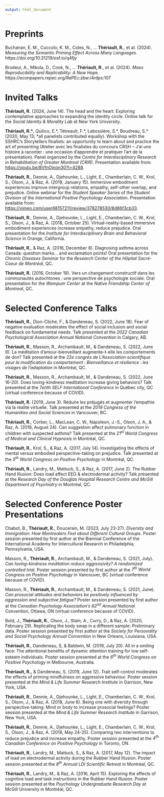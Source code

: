```yaml
---
output: html_document
---
```


\scriptsize
\setlength{\parindent}{-0.2in}
\setlength{\leftskip}{0.2in}
\setlength{\parskip}{8pt}

# Preprints

Buchanan, E. M., Cuccolo, K. M., Coles, N., ... **Thériault, R.**, et al. (2024). *Measuring the Semantic Priming Effect Across Many Languages*. https://doi.org/10.31219/osf.io/q4fjy

Brodeur, A., Mikola, D., Cook, N., ... **Thériault, R.**, et al. (2024). *Mass Reproducibility and Replicability: A New Hope*. https://econpapers.repec.org/RePEc:zbw:i4rdps:107

<!-- Makowski, D., Patil, I., Ben-Shachar, M. S., Wiernik, B. M., Bacher, E., Lüdecke, D., & **Thériault**, R. (2023). report: Automated reporting of results and statistical models in R. <https://remi-theriault.com/preprints/makowski_et_al_2023.pdf> -->

<!-- # Non-Peer-Reviewed Publications -->

<!-- **Thériault, R.** (2023). Bonnes pratiques et science ouverte : Un document d'accompagnement au PRD. <https://remi-theriault.com/files/science_ouverte2023.pdf> -->

<!-- **Thériault, R.**, Masson, R., & Dandeneau, S. (in preparation). Is the Mind More Powerful Than the Heart? A Randomized Controlled Trial of Two Loving-Kindness Interventions. -->

<!-- **Thériault, R.**, Dandeneau, S., & Baldwin, M. (in preparation). All in a smiling face: The attentional benefits of dynamic attention training for low self-esteem individuals. -->

<!-- **Thériault, R.**, Landry, M., Mattuck, S., and Raz, A. (in preparation). The Rubber Hand Illusion: Does cognitive load affect EEG & electrodermal activity? -->

<!-- **Thériault, R.**, Corber, L., MacLean, C. W., Napoleon, J.-S., Olson, J., Turkakin, E., & Raz, A. (in preparation). Suggestion affects subjective breathlessness but not objective pulmonary function. -->

<!-- **Thériault, R.** (2018). *Comparing the effects of mental and embodied perspective-taking* (Master's thesis). McGill University, Montréal, Québec, Canada. -->

<!-- **Thériault, R.** (2016). *Exploring cognitive dimensions of body ownership* (Bachelor's thesis). McGill University, Montréal, Québec, Canada. -->

<!-- **Thériault, R.**, Baron, A., & Cowell, B.(2012). *Comment les activités artistiques peuvent développer l'estime de soi chez les jeunes marginalisés : une intervention en cirque social à la maison des jeunes Kekpart* (Collegial thesis). Cégep Édouard-Montpetit, Longueuil, Québec, Canada. -->

# Invited Talks

**Thériault, R.** (2024, June 14). The head and the heart: Exploring contemplative approaches to expanding the identity circle. Online talk for the *Social Identity & Morality Lab* at New York University.

**Thériault, R.\***, Quilico, E.\*, Tétreault, F.\*, Labossière, S.\*, Boudreau, S.\* (2020, May 13; \*all panelists contributed equally). Workshop with the SSHRC's Storytellers finalists: an opportunity to learn about and practice the art of presenting (Atelier avec les finalistes du concours CRSH -- J'ai une histoire à raconter : une occasion d'apprendre et pratiquer l'art de la présentation). Panel organized by the *Centre for Interdisciplinary Research in Rehabilitation of Greater Montreal (CRIR)*. Presentation available from: <https://youtu.be/8VfnOjnon30?t=4288>.

**Thériault, R.**, Dennie, A., Djehounke, L., Light, E., Chamberlain, C. W., Krol, S., Olson, J., & Raz, A. (2019, January 15). Immersive embodiment experiences improve intergroup relations, empathy, self-other overlap, and prejudice. Online webinar for the *Student Speaker Series* of the *Student Division of the International Positive Psychology Association*. Presentation available from: <https://vimeo.com/user68157211/review/378278530/8d86f3cb33>.

**Thériault, R.**, Dennie, A., Djehounke, L., Light, E., Chamberlain, C. W., Krol, S., Olson, J., & Raz, A. (2018, October 25). Virtual-reality-based immersive embodiment experiences increase empathy, reduce prejudice. Oral presentation for the *Institute for Interdisciplinary Brain and Behavioral Science* in Orange, California.

**Thériault, R.**, & Raz, A. (2016, December 8). Diagnosing asthma across Canada: question marks... and exclamation points! Oral presentation for the *Chronic Diseases Seminar* for the *Research Center* *of the* *Hôpital Sacré-Coeur de Montréal*, QC.

**Thériault, R.** (2016, October 19)**.** Vers un changement constructif dans les communautés autochtones : une perspective de psychologie sociale. Oral presentation for the *Wampum Center* at the *Native Friendship Center of Montreal*, QC.

# Selected Conference Talks

**Thériault, R.**, Dion-Cliche, F., & Dandeneau, S. (2022, June 18). Fear of negative evaluation moderates the effect of social inclusion and social feedback on fundamental needs. Talk presented at the *2022 Canadian Psychological Association Annual National Convention* in Calgary, AB.

**Thériault, R.**, Masson, R., Archambault, M., & Dandeneau, S. (2022, June 9). La méditation d’amour-bienveillant augmente-t-elle les comportements de don? Talk presented at the *22e congrès de L’Association scientifique pour la modification du comportement : Bienveillance et résilience : les visages de l’adaptation* in Montréal, QC.

**Thériault, R.**, Masson, R., Archambault, M., & Dandeneau, S. (2022, June 16-20). Does loving-kindness meditation increase giving behaviors? Talk presented at the *Tenth SELF International Conference* in Québec city, QC (virtual conference because of COVID).

**Thériault, R.** (2019, June 3). Réduire les préjugés et augmenter l'empathie via la réalité virtuelle. Talk presented at the *2019 Congress of the Humanities and Social Sciences* in Vancouver, BC.

**Thériault, R.**, Corber, L., MacLean, C. W., Napoleon, J.-S., Olson, J. A., & Raz, A. (2018, August 24). Can suggestion affect pulmonary function in children with suspected asthma? Talk presented at the *21^st^* *World Congress of Medical and Clinical Hypnosis* in Montréal, QC.

<!-- Dennie, A., Djehounke, L., Light, E., Chamberlain, C. W., **Thériault, R.**, Krol, S., Olson, J., & Raz, A. (2018, June 5). Walking a mile in another's shoes: Can virtual reality decrease prejudice? Conference talk presented by first author at the *Research Day of the Douglas Hospital Research Centre and McGill Department of Psychiatry* in Montréal, QC. -->

**Thériault, R.**, Krol, S., & Raz, A. (2017, July 14). Investigating the effects of mental versus embodied perspective-taking on prejudice. Talk presented at the *5^th^ World Congress on Positive Psychology* in Montréal, QC.

**Thériault, R.**, Landry, M., Mattuck, S., & Raz, A. (2017, June 2). The Rubber Hand Illusion: Does load affect EEG & electrodermal activity? Talk presented at the *Research Day of the Douglas Hospital Research Centre and McGill Department of Psychiatry* in Montréal, QC.

<!-- Lifshitz, M., Sheiner, E., Olson, J., **Thériault, R**., & Raz, A. (2016, October 6). On suggestibility and placebo. Conference talk presented by first author at the *67^th^ meeting of the Society for Clinical and Experimental Hypnosis* in Boston, MA. -->

# Selected Conference Poster Presentations

Chabot, B., **Thériault, R.**, Doucerain, M. (2023, July 23-27). *Diversity and Immigration: How Montrealers Feel about Different Cultural Groups*. Poster session presented by first author at the Biennial Conference of the International Academy for Intercultural Research in Philadelphia, Pennsylvania, USA.

<!-- Chabot, B., **Thériault, R.**, Doucerain, M. (2023, May 27). *Le sentiment des Montréalais envers différents groupes culturels*. Poster session presented by first author at the 45e congrès annuel de la société québécoise pour la recherche en psychologie in Sherbrooke, QC. -->

Masson, R., **Thériault, R.**, Archambault, M., & Dandeneau, S. (2021, July). *Can loving-kindness meditation reduce aggressivity? A randomized controlled trial.* Poster session presented by first author at the *7^th^ World Congress on Positive Psychology* in Vancouver, BC (virtual conference because of COVID).

Masson, R., **Thériault, R.**, Archambault, M., & Dandeneau, S. (2021, June). *Can prosocial attitudes and behaviors be positively influenced by aggression and subjective fatigue?* Poster session presented by first author at the *Canadian Psychology Association's 82^nd^ Annual National Convention*, Ottawa, ON (virtual conference because of COVID).

<!-- Masson, R., **Thériault, R.**, Archambault, M., & Dandeneau, S. (2021, April 28-May 7). L'agressivité et la fatigue cognitive peuvent-elles mener à de plus grands comportements d'aide et de don? Poster session presented by first author at the *88^th^ Congress of ACFAS*---*l'Association francophone pour le savoir* (virtual conference because of COVID). -->

Bold, J., **Thériault, R.**, Olson, J., Stain, A., Curry, D., & Raz, A. (2020, February 29). Replicating the body swap in a different sample: Preliminary data. Poster session presented by first author at the *Society for Personality and Social Psychology Annual Convention* in New Orleans, Louisiana, USA.

**Thériault, R.**, Dandeneau, S, & Baldwin, M. (2019, July 20). All in a smiling face: The attentional benefits of dynamic attention training for low self-esteem individuals. Poster session presented at the *6^th^ World Congress on Positive Psychology* in Melbourne, Australia.

**Thériault, R.,** & Dandeneau, S. (2019, June 12). Trait self-control moderates the effects of priming mindfulness on aggressive behaviour. Poster session presented at the *Mind & Life Summer Research Institute* in Garrison, New York, USA.

**Thériault, R.**, Dennie, A., Djehounke, L., Light, E., Chamberlain, C. W., Krol, S., Olson, J., & Raz, A. (2018, June 6). Being one with diversity through perspective-taking: Mind or body to increase prosocial feelings? Poster session presented at the *Mind & Life Summer Research Institute* in Garrison, New York, USA.

<!-- Dennie, A., Djehounke, L., Light, E., Chamberlain, C. W., **Thériault, R.**, Krol, S., Olson, J. A., & Raz, A. (2018, June 5). Walking a mile in another's shoes: Can virtual reality decrease prejudice? Poster session presented by first three authors at the *Research Day of the Douglas Hospital Research Centre and McGill Department of Psychiatry* in Montréal, QC. -->

**Thériault, R.**, Dennie, A., Djehounke, L., Light, E., Chamberlain, C. W., Krol, S., Olson, J., & Raz, A. (2018, May 24-25). Comparing two interventions to reduce prejudice and increase empathy. Poster session presented at the *4^th^ Canadian Conference on Positive Psychology* in Toronto, ON.

<!-- **Thériault, R.**, Landry, M., Mattuck, S., & Raz, A. (2017, June 2). The Rubber Hand Illusion: Does load affect EEG & electrodermal activity? Poster session presented at the *Research Day of the Douglas Hospital Research Centre and McGill Department of Psychiatry* in Montréal, QC. -->

**Thériault, R.**, Landry, M., Mattuck, S., & Raz, A. (2017, May 12). The impact of load on electrodermal activity during the Rubber Hand Illusion. Poster session presented at the *8^th^ Annual LDI Scientific Retreat* in Montréal, QC.

<!-- Mattuck, S., **Thériault, R.**, Landry, M., & Raz, A. (2017, April 17). Exploring the influence of cognitive resources on body ownership. Poster session presented by first author at the *Psychology Undergraduate Research Day* at McGill University in Montréal, QC. -->

**Thériault, R.**, Landry, M., & Raz, A. (2016, April 15). Exploring the effects of cognitive load and task instructions in the Rubber Hand Illusion. Poster session presented at the *Psychology Undergraduate Research Day* at McGill University in Montréal, QC.

<!-- **Thériault, R.**, Landry, M., & Raz, A. (2016, January 19). Exploring cognitive aspects of body ownership. Poster session presented at the *6th Annual Faculty of Arts Undergraduate Research Event* at McGill University in Montréal, QC. -->